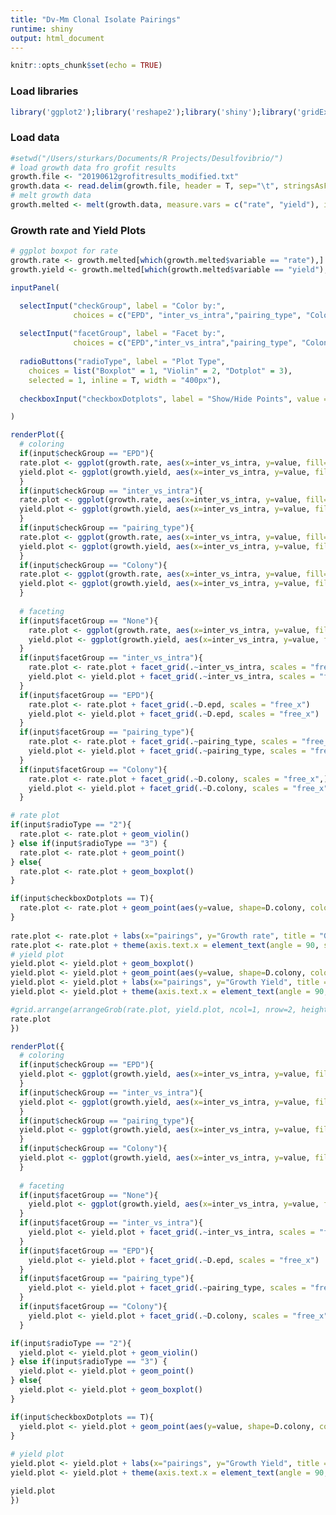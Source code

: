 ```yaml
---
title: "Dv-Mm Clonal Isolate Pairings"
runtime: shiny
output: html_document
---
```


```r
knitr::opts_chunk$set(echo = TRUE)
```

### Load libraries
```r
library('ggplot2');library('reshape2');library('shiny');library('gridExtra');
```

### Load data
```r
#setwd("/Users/sturkars/Documents/R Projects/Desulfovibrio/")
# load growth data fro grofit results
growth.file <- "20190612grofitresults_modified.txt"
growth.data <- read.delim(growth.file, header = T, sep="\t", stringsAsFactors = F)
# melt growth data
growth.melted <- melt(growth.data, measure.vars = c("rate", "yield"), id.vars = c("ID","pair","pairing_type","inter_vs_intra","D.colony","M.colony", "D.epd"))

```

### Growth rate and Yield Plots 
```r
# ggplot boxpot for rate
growth.rate <- growth.melted[which(growth.melted$variable == "rate"),]
growth.yield <- growth.melted[which(growth.melted$variable == "yield"),]

```


```r
inputPanel(

  selectInput("checkGroup", label = "Color by:",
              choices = c("EPD", "inter_vs_intra","pairing_type", "Colony"), selected = "inter_vs_intra"),
   
  selectInput("facetGroup", label = "Facet by:",
              choices = c("EPD","inter_vs_intra","pairing_type", "Colony", "None"), selected = "Colony"),
  
  radioButtons("radioType", label = "Plot Type",
    choices = list("Boxplot" = 1, "Violin" = 2, "Dotplot" = 3), 
    selected = 1, inline = T, width = "400px"),
  
  checkboxInput("checkboxDotplots", label = "Show/Hide Points", value = TRUE,width = "400px")

)

renderPlot({
  # coloring
  if(input$checkGroup == "EPD"){
  rate.plot <- ggplot(growth.rate, aes(x=inter_vs_intra, y=value, fill=D.epd))
  yield.plot <- ggplot(growth.yield, aes(x=inter_vs_intra, y=value, fill=D.epd))
  }
  if(input$checkGroup == "inter_vs_intra"){
  rate.plot <- ggplot(growth.rate, aes(x=inter_vs_intra, y=value, fill=inter_vs_intra))
  yield.plot <- ggplot(growth.yield, aes(x=inter_vs_intra, y=value, fill=inter_vs_intra))
  }
  if(input$checkGroup == "pairing_type"){
  rate.plot <- ggplot(growth.rate, aes(x=inter_vs_intra, y=value, fill=pairing_type))
  yield.plot <- ggplot(growth.yield, aes(x=inter_vs_intra, y=value, fill=pairing_type))
  }
  if(input$checkGroup == "Colony"){
  rate.plot <- ggplot(growth.rate, aes(x=inter_vs_intra, y=value, fill=D.colony))
  yield.plot <- ggplot(growth.yield, aes(x=inter_vs_intra, y=value, fill=D.colony))
  }
  
  # faceting
  if(input$facetGroup == "None"){
    rate.plot <- ggplot(growth.rate, aes(x=inter_vs_intra, y=value, fill=inter_vs_intra))
    yield.plot <- ggplot(growth.yield, aes(x=inter_vs_intra, y=value, fill=inter_vs_intra))
  }
  if(input$facetGroup == "inter_vs_intra"){
    rate.plot <- rate.plot + facet_grid(.~inter_vs_intra, scales = "free_x")
    yield.plot <- yield.plot + facet_grid(.~inter_vs_intra, scales = "free_x")
  }
  if(input$facetGroup == "EPD"){
    rate.plot <- rate.plot + facet_grid(.~D.epd, scales = "free_x")
    yield.plot <- yield.plot + facet_grid(.~D.epd, scales = "free_x")
  }
  if(input$facetGroup == "pairing_type"){
    rate.plot <- rate.plot + facet_grid(.~pairing_type, scales = "free_x")
    yield.plot <- yield.plot + facet_grid(.~pairing_type, scales = "free_x")
  }
  if(input$facetGroup == "Colony"){
    rate.plot <- rate.plot + facet_grid(.~D.colony, scales = "free_x",)
    yield.plot <- yield.plot + facet_grid(.~D.colony, scales = "free_x",)
  }

# rate plot
if(input$radioType == "2"){
  rate.plot <- rate.plot + geom_violin()
} else if(input$radioType == "3") {
  rate.plot <- rate.plot + geom_point()
} else{
  rate.plot <- rate.plot + geom_boxplot()
}

if(input$checkboxDotplots == T){
  rate.plot <- rate.plot + geom_point(aes(y=value, shape=D.colony, color=D.colony))
}  
      
rate.plot <- rate.plot + labs(x="pairings", y="Growth rate", title = "Growth Rate Comparison", subtitle = "UE3 Clonal Isolate Pairings, EPDs and Ancestors")
rate.plot <- rate.plot + theme(axis.text.x = element_text(angle = 90, size = 13), strip.text.x = element_text(size = 14, colour = "red"))
# yield plot
yield.plot <- yield.plot + geom_boxplot()
yield.plot <- yield.plot + geom_point(aes(y=value, shape=D.colony, color=D.colony))
yield.plot <- yield.plot + labs(x="pairings", y="Growth Yield", title = "Growth Yield Comparison", subtitle = "UE3 Clonal Isolate Pairings, EPDs and Ancestors")
yield.plot <- yield.plot + theme(axis.text.x = element_text(angle = 90, size = 13), strip.text.x = element_text(size = 14, colour = "red"))

#grid.arrange(arrangeGrob(rate.plot, yield.plot, ncol=1, nrow=2, heights=c(100,100)))
rate.plot
})

```

```r
renderPlot({
  # coloring
  if(input$checkGroup == "EPD"){
  yield.plot <- ggplot(growth.yield, aes(x=inter_vs_intra, y=value, fill=D.epd))
  }
  if(input$checkGroup == "inter_vs_intra"){
  yield.plot <- ggplot(growth.yield, aes(x=inter_vs_intra, y=value, fill=inter_vs_intra))
  }
  if(input$checkGroup == "pairing_type"){
  yield.plot <- ggplot(growth.yield, aes(x=inter_vs_intra, y=value, fill=pairing_type))
  }
  if(input$checkGroup == "Colony"){
  yield.plot <- ggplot(growth.yield, aes(x=inter_vs_intra, y=value, fill=D.colony))
  }
  
  # faceting
  if(input$facetGroup == "None"){
    yield.plot <- ggplot(growth.yield, aes(x=inter_vs_intra, y=value, fill=inter_vs_intra))
  }
  if(input$facetGroup == "inter_vs_intra"){
    yield.plot <- yield.plot + facet_grid(.~inter_vs_intra, scales = "free_x")
  }
  if(input$facetGroup == "EPD"){
    yield.plot <- yield.plot + facet_grid(.~D.epd, scales = "free_x")
  }
  if(input$facetGroup == "pairing_type"){
    yield.plot <- yield.plot + facet_grid(.~pairing_type, scales = "free_x")
  }
  if(input$facetGroup == "Colony"){
    yield.plot <- yield.plot + facet_grid(.~D.colony, scales = "free_x",)
  }

if(input$radioType == "2"){
  yield.plot <- yield.plot + geom_violin()
} else if(input$radioType == "3") {
  yield.plot <- yield.plot + geom_point()
} else{
  yield.plot <- yield.plot + geom_boxplot()
}  

if(input$checkboxDotplots == T){
  yield.plot <- yield.plot + geom_point(aes(y=value, shape=D.colony, color=D.colony))
}  
    
# yield plot
yield.plot <- yield.plot + labs(x="pairings", y="Growth Yield", title = "Growth Yield Comparison", subtitle = "UE3 Clonal Isolate Pairings, EPDs and Ancestors")
yield.plot <- yield.plot + theme(axis.text.x = element_text(angle = 90, size = 13), strip.text.x = element_text(size = 14, colour = "red"))

yield.plot
})

```


